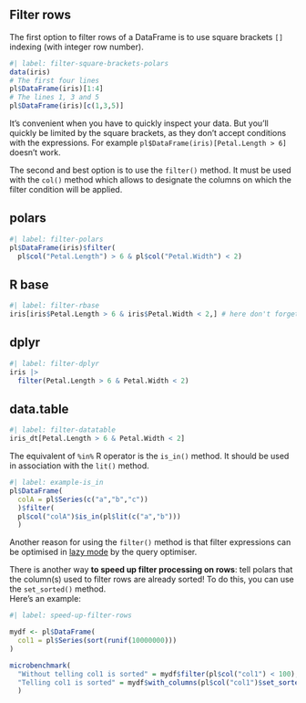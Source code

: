 ## Filter rows

The first option to filter rows of a DataFrame is to use square brackets `[]` indexing (with integer row number). 

```r
#| label: filter-square-brackets-polars
data(iris)
# The first four lines
pl$DataFrame(iris)[1:4]
# The lines 1, 3 and 5
pl$DataFrame(iris)[c(1,3,5)]
```

::: {.callout-important}
It's convenient when you have to quickly inspect your data. But you'll quickly be limited by the square brackets, as they don't accept conditions with the expressions. For example `pl$DataFrame(iris)[Petal.Length > 6]` doesn't work.
:::

The second and best option is to use the `filter()` method. It must be used with the `col()` method which allows to designate the columns on which the filter condition will be applied.

::: {.panel-tabset}
## polars

```r
#| label: filter-polars
pl$DataFrame(iris)$filter(
  pl$col("Petal.Length") > 6 & pl$col("Petal.Width") < 2)
```

## R base

```r
#| label: filter-rbase
iris[iris$Petal.Length > 6 & iris$Petal.Width < 2,] # here don't forget the comma
```

## dplyr

```r
#| label: filter-dplyr
iris |>
  filter(Petal.Length > 6 & Petal.Width < 2) 
```

## data.table

```r
#| label: filter-datatable
iris_dt[Petal.Length > 6 & Petal.Width < 2]
```
:::

::: {.callout-tip}
The equivalent of `%in%` R operator is the `is_in()` method. It should be used in association with the `lit()` method.

```r
#| label: example-is_in
pl$DataFrame(
  colA = pl$Series(c("a","b","c"))
  )$filter(
  pl$col("colA")$is_in(pl$lit(c("a","b")))
  )
```
:::

Another reason for using the `filter()` method is that filter expressions can be optimised in [lazy mode](#introduction-to-lazy-mode) by the query optimiser.  

::: {.callout-tip}
There is another way **to speed up filter processing on rows**: tell polars that the column(s) used to filter rows are already sorted! To do this, you can use the `set_sorted()` method.   
Here's an example:

```r
#| label: speed-up-filter-rows

mydf <- pl$DataFrame(
  col1 = pl$Series(sort(runif(10000000)))
)

microbenchmark(
  "Without telling col1 is sorted" = mydf$filter(pl$col("col1") < 100),
  "Telling col1 is sorted" = mydf$with_columns(pl$col("col1")$set_sorted())$filter(pl$col("col1") < 100)
  )
```
:::